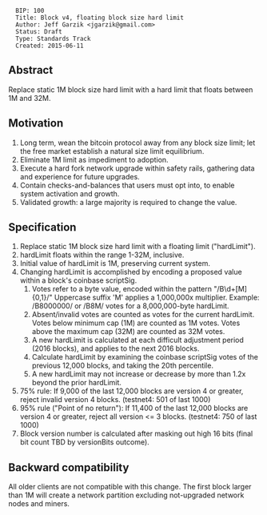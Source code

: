 <pre>
  BIP: 100
  Title: Block v4, floating block size hard limit
  Author: Jeff Garzik <jgarzik@gmail.com>
  Status: Draft
  Type: Standards Track
  Created: 2015-06-11
</pre>

==Abstract==

Replace static 1M block size hard limit with a hard limit that floats between 1M and 32M.

==Motivation==

# Long term, wean the bitcoin protocol away from any block size limit; let the free market establish a natural size limit equilibrium.
# Eliminate 1M limit as impediment to adoption.
# Execute a hard fork network upgrade within safety rails, gathering data and experience for future upgrades.
# Contain checks-and-balances that users must opt into, to enable system activation and growth.
# Validated growth: a large majority is required to change the value.

==Specification==

# Replace static 1M block size hard limit with a floating limit ("hardLimit").
# hardLimit floats within the range 1-32M, inclusive.
# Initial value of hardLimit is 1M, preserving current system.
# Changing hardLimit is accomplished by encoding a proposed value within a block's coinbase scriptSig.
## Votes refer to a byte value, encoded within the pattern "/B\d+[M]{0,1}/"  Uppercase suffix 'M' applies a 1,000,000x multiplier.  Example:  /B8000000/ or /B8M/ votes for a 8,000,000-byte hardLimit.
## Absent/invalid votes are counted as votes for the current hardLimit. Votes below minimum cap (1M) are counted as 1M votes.  Votes above the maximum cap (32M) are counted as 32M votes.
## A new hardLimit is calculated at each difficult adjustment period (2016 blocks), and applies to the next 2016 blocks.
## Calculate hardLimit by examining the coinbase scriptSig votes of the previous 12,000 blocks, and taking the 20th percentile.
## A new hardLimit may not increase or decrease by more than 1.2x beyond the prior hardLimit.
# 75% rule: If 9,000 of the last 12,000 blocks are version 4 or greater, reject invalid version 4 blocks. (testnet4: 501 of last 1000)
# 95% rule ("Point of no return"): If 11,400 of the last 12,000 blocks are version 4 or greater, reject all version <= 3 blocks. (testnet4: 750 of last 1000)
# Block version number is calculated after masking out high 16 bits (final bit count TBD by versionBits outcome).

==Backward compatibility==

All older clients are not compatible with this change. The first block larger than 1M will create a network partition excluding not-upgraded network nodes and miners.

